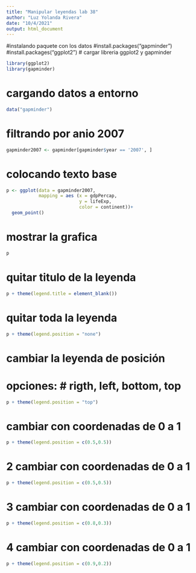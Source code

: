 ```yaml
---
title: "Manipular leyendas lab 38"
author: "Luz Yolanda Rivera"
date: "10/4/2021"
output: html_document
---
```

#instalando paquete con los datos
#install.packages("gapminder")
#install.packages("ggplot2")
# cargar libreria ggplot2 y gapminder
```r
library(ggplot2)
library(gapminder)
```

# cargando datos a entorno
```r
data("gapminder")
```
# filtrando por anio 2007
```r

gapminder2007 <- gapminder[gapminder$year == '2007', ]
```

# colocando texto base
```r
p <- ggplot(data = gapminder2007,
            mapping = aes (x = gdpPercap, 
                           y = lifeExp,
                           color = continent))+
  geom_point()
```

# mostrar la grafica
```r
p
```

# quitar titulo de la leyenda
```r
p + theme(legend.title = element_blank())
```
# quitar toda la leyenda
```r
p + theme(legend.position = "none")
```
# cambiar la leyenda de posición
# opciones: # rigth, left, bottom, top
```r
p + theme(legend.position = "top")
```
# cambiar con coordenadas de 0 a 1
```r
p + theme(legend.position = c(0.5,0.5))
```
# 2 cambiar con coordenadas de 0 a 1
```r
p + theme(legend.position = c(0.5,0.5))
```

# 3 cambiar con coordenadas de 0 a 1
```r
p + theme(legend.position = c(0.8,0.3))
```

# 4 cambiar con coordenadas de 0 a 1
```r
p + theme(legend.position = c(0.9,0.2))
```


